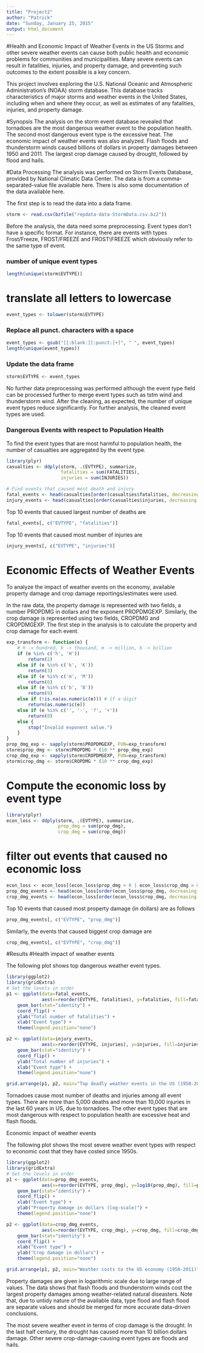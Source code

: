 ```yaml
---
title: "Project2"
author: "Patrick"
date: "Sunday, January 25, 2015"
output: html_document
---
```


#Health and Economic Impact of Weather Events in the US
Storms and other severe weather events can cause both public health and economic problems for communities and municipalities. Many severe events can result in fatalities, injuries, and property damage, and preventing such outcomes to the extent possible is a key concern.

This project involves exploring the U.S. National Oceanic and Atmospheric Administration's (NOAA) storm database. This database tracks characteristics of major storms and weather events in the United States, including when and where they occur, as well as estimates of any fatalities, injuries, and property damage.

#Synopsis
The analysis on the storm event database revealed that tornadoes are the most dangerous weather event to the population health. The second most dangerous event type is the excessive heat. The economic impact of weather events was also analyzed. Flash floods and thunderstorm winds caused billions of dollars in property damages between 1950 and 2011. The largest crop damage caused by drought, followed by flood and hails.

#Data Processing
The analysis was performed on Storm Events Database, provided by National Climatic Data Center. The data is from a comma-separated-value file available here. There is also some documentation of the data available here.

The first step is to read the data into a data frame.
```r
storm <- read.csv(bzfile("repdata-data-StormData.csv.bz2"))
```
Before the analysis, the data need some preprocessing. Event types don't have a specific format. For instance, there are events with types Frost/Freeze, FROST/FREEZE and FROST\\FREEZE which obviously refer to the same type of event.

### number of unique event types
```r
length(unique(storm$EVTYPE))
```
# translate all letters to lowercase
```r
event_types <- tolower(storm$EVTYPE)
```
### Replace all punct. characters with a space
```r
event_types <- gsub("[[:blank:][:punct:]+]", " ", event_types)
length(unique(event_types))
```
### Update the data frame
```r
storm$EVTYPE <- event_types
```
No further data preprocessing was performed although the event type field can be processed further to merge event types such as tstm wind and thunderstorm wind. After the cleaning, as expected, the number of unique event types reduce significantly. For further analysis, the cleaned event types are used.

### Dangerous Events with respect to Population Health
To find the event types that are most harmful to population health, the number of casualties are aggregated by the event type.
```r
library(plyr)
casualties <- ddply(storm, .(EVTYPE), summarize,
                    fatalities = sum(FATALITIES),
                    injuries = sum(INJURIES))

# Find events that caused most death and injury
fatal_events <- head(casualties[order(casualties$fatalities, decreasing = T), ], 10)
injury_events <- head(casualties[order(casualties$injuries, decreasing = T), ], 10)
```
Top 10 events that caused largest number of deaths are
```r
fatal_events[, c("EVTYPE", "fatalities")]
```
Top 10 events that caused most number of injuries are
```r
injury_events[, c("EVTYPE", "injuries")]
```
# Economic Effects of Weather Events
To analyze the impact of weather events on the economy, available property damage and crop damage reportings/estimates were used.

In the raw data, the property damage is represented with two fields, a number PROPDMG in dollars and the exponent PROPDMGEXP. Similarly, the crop damage is represented using two fields, CROPDMG and CROPDMGEXP. The first step in the analysis is to calculate the property and crop damage for each event.
```r
exp_transform <- function(e) {
    # h -> hundred, k -> thousand, m -> million, b -> billion
    if (e %in% c('h', 'H'))
        return(2)
    else if (e %in% c('k', 'K'))
        return(3)
    else if (e %in% c('m', 'M'))
        return(6)
    else if (e %in% c('b', 'B'))
        return(9)
    else if (!is.na(as.numeric(e))) # if a digit
        return(as.numeric(e))
    else if (e %in% c('', '-', '?', '+'))
        return(0)
    else {
        stop("Invalid exponent value.")
    }
}
prop_dmg_exp <- sapply(storm$PROPDMGEXP, FUN=exp_transform)
storm$prop_dmg <- storm$PROPDMG * (10 ** prop_dmg_exp)
crop_dmg_exp <- sapply(storm$CROPDMGEXP, FUN=exp_transform)
storm$crop_dmg <- storm$CROPDMG * (10 ** crop_dmg_exp)
```
# Compute the economic loss by event type
```r
library(plyr)
econ_loss <- ddply(storm, .(EVTYPE), summarize,
                   prop_dmg = sum(prop_dmg),
                   crop_dmg = sum(crop_dmg))
```

# filter out events that caused no economic loss
```r
econ_loss <- econ_loss[(econ_loss$prop_dmg > 0 | econ_loss$crop_dmg > 0), ]
prop_dmg_events <- head(econ_loss[order(econ_loss$prop_dmg, decreasing = T), ], 10)
crop_dmg_events <- head(econ_loss[order(econ_loss$crop_dmg, decreasing = T), ], 10)
```

Top 10 events that caused most property damage (in dollars) are as follows
```r
prop_dmg_events[, c("EVTYPE", "prop_dmg")]
```
Similarly, the events that caused biggest crop damage are
```r
crop_dmg_events[, c("EVTYPE", "crop_dmg")]
```
#Results
#Health impact of weather events

The following plot shows top dangerous weather event types.
```r

library(ggplot2)
library(gridExtra)
# Set the levels in order
p1 <- ggplot(data=fatal_events,
             aes(x=reorder(EVTYPE, fatalities), y=fatalities, fill=fatalities)) +
    geom_bar(stat="identity") +
    coord_flip() +
    ylab("Total number of fatalities") +
    xlab("Event type") +
    theme(legend.position="none")

p2 <- ggplot(data=injury_events,
             aes(x=reorder(EVTYPE, injuries), y=injuries, fill=injuries)) +
    geom_bar(stat="identity") +
    coord_flip() + 
    ylab("Total number of injuries") +
    xlab("Event type") +
    theme(legend.position="none")

grid.arrange(p1, p2, main="Top deadly weather events in the US (1950-2011)")
```
Tornadoes cause most number of deaths and injuries among all event types. There are more than 5,000 deaths and more than 10,000 injuries in the last 60 years in US, due to tornadoes. The other event types that are most dangerous with respect to population health are excessive heat and flash floods.

Economic impact of weather events

The following plot shows the most severe weather event types with respect to economic cost that they have costed since 1950s.
```r

library(ggplot2)
library(gridExtra)
# Set the levels in order
p1 <- ggplot(data=prop_dmg_events,
             aes(x=reorder(EVTYPE, prop_dmg), y=log10(prop_dmg), fill=prop_dmg )) +
    geom_bar(stat="identity") +
    coord_flip() +
    xlab("Event type") +
    ylab("Property damage in dollars (log-scale)") +
    theme(legend.position="none")

p2 <- ggplot(data=crop_dmg_events,
             aes(x=reorder(EVTYPE, crop_dmg), y=crop_dmg, fill=crop_dmg)) +
    geom_bar(stat="identity") +
    coord_flip() + 
    xlab("Event type") +
    ylab("Crop damage in dollars") + 
    theme(legend.position="none")

grid.arrange(p1, p2, main="Weather costs to the US economy (1950-2011)")
```
Property damages are given in logarithmic scale due to large range of values. The data shows that flash floods and thunderstorm winds cost the largest property damages among weather-related natural diseasters. Note that, due to untidy nature of the available data, type flood and flash flood are separate values and should be merged for more accurate data-driven conclusions.

The most severe weather event in terms of crop damage is the drought. In the last half century, the drought has caused more than 10 billion dollars damage. Other severe crop-damage-causing event types are floods and hails.
